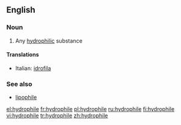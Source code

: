 ==English==

===Noun===
{{en-noun}}

#{{chemistry}} Any [[hydrophilic]] substance

====Translations====
{{top}}
*Italian: [[idrofila]] {{f}}
{{mid}}

{{bottom}}

===See also===
*[[lipophile]]

[[el:hydrophile]]
[[fr:hydrophile]]
[[pl:hydrophile]]
[[ru:hydrophile]]
[[fi:hydrophile]]
[[vi:hydrophile]]
[[tr:hydrophile]]
[[zh:hydrophile]]